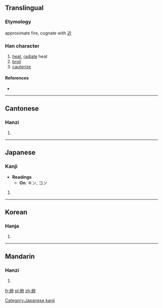 ==Translingual==

===Etymology===
approximate fire, cognate with [[近]]

===Han character===
{{Han char|rn=86|rad=火|as=08|sn=12|four=9788<sub>0</sub>|canj=火竹中人 (FHLO)}}

# [[heat]], [[radiate]] heat
# [[broil]]
# [[cauterize]]

====References====
* {{Han ref|kx=0674.230|dkj=19137|dj=1086.100|hdz=32209.180|uh=712E|ud=28974|bh=DA5C|bd=55900}}

----

==Cantonese==

===Hanzi===
{{yue-hanzi|jyut=|y=yan3}}

# {{defn|lang=yue|sort=火08}}

----

==Japanese==

===Kanji===
* '''Readings'''
** '''On''': キン, コン
{{head|ja|kanji|sc=Jpan}}{{attention|ja|needs inflection template}}

# {{defn|ja}}

[[Category:Japanese kanji]]

----

==Korean==

===Hanja===
{{ko-hanja|hangeul=[[흔]]|eumhun=|rv=heun|mr=hŭn|y=hun}}

# {{defn|lang=ko|sort=火08}}

----

==Mandarin==

===Hanzi===
{{cmn-hanzi|pin=[[xìn]] ([[xin4]])|wg=hsin<sup>4</sup>}}

# {{defn|lang=cmn|sort=火08}}

[[fr:焮]]
[[pl:焮]]
[[zh:焮]]